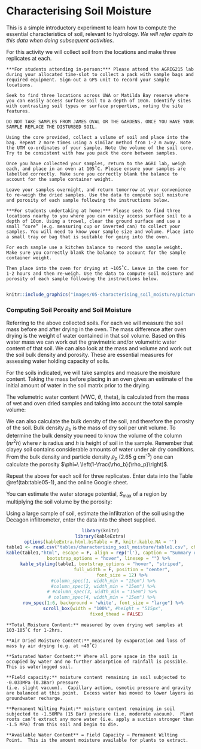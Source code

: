 # Characterising Soil Moisture {#E5_1 -}

This is a simple introductory experiment to learn how to compute the essential characteristics of soil, relevant to hydrology. *We will refer again to this data when doing subsequent activities*. 

For this activity we will collect soil from the locations and make three replicates at each.

```block2
***For students attending in-person:*** Please attend the AGRIG215 lab during your allocated time-slot to collect a pack with sample bags and required equipment. Sign-out a GPS unit to record your sample locations.

Seek to find three locations across UWA or Matilda Bay reserve where you can easily access surface soil to a depth of 10cm. Identify sites with contrasting soil types or surface properties, noting the site features.

DO NOT TAKE SAMPLES FROM JAMES OVAL OR THE GARDENS. ONCE YOU HAVE YOUR SAMPLE REPLACE THE DISTURBED SOIL.

Using the core provided, collect a volume of soil and place into the bag. Repeat 2 more times using a similar method from 1-2 m away. Note the UTM co-ordinates of your sample. Note the volume of the soil core. Try to be consistent with how you pack the core between samples.

Once you have collected your samples, return to the AGRI lab, weigh each, and place in an oven at 105˚C. Please ensure your samples are labelled correctly. Make sure you correctly blank the balance to account for the sample container weight.

Leave your samples overnight, and return tomorrow at your convenience to re-weigh the dried samples. Use the data to compute soil moisture and porosity of each sample following the instructions below. 

```

```block2

***For students undertaking at home:*** Please seek to find three locations nearby to you where you can easily access surface soil to a depth of 10cm. Using a trowel, clear the ground surface and use a small “core” (e.g. measuring cup or inverted can) to collect your samples. You will need to know your sample size and volume. Place into a small tray or bag that is suitable for going into the oven. 

For each sample use a kitchen balance to record the sample weight. Make sure you correctly blank the balance to account for the sample container weight. 

Then place into the oven for drying at ~105˚C. Leave in the oven for 1-2 hours and then re-weigh. Use the data to compute soil moisture and porosity of each sample following the instructions below.
 
```

<center>
```r
knitr::include_graphics("images/05-characterising_soil_moisture/picture1.jpg")
```
</center>

### Computing Soil Porosity and Soil Moisture {#E5_2 -}

Referring to the above collected soils. For each we will measure the soil mass before and after drying in the oven. The mass difference after oven drying is the weight of water contained in that soil volume. Based on this water mass we can work out the gravimetric and/or volumetric water content of that soil. We can also look at the mass and volume and work out the soil bulk density and porosity. These are essential measures for assessing water holding capacity of soils.

For the soils indicated, we will take samples and measure the moisture content. Taking the mass before placing in an oven gives an estimate of the initial amount of water in the soil matrix prior to the drying. 

The volumetric water content (VWC, $\theta$, theta), is calculated from the mass of wet and oven dried samples and taking into account the total sample volume:

<center>
\begin{equation}
\theta=\frac{V_w}{V_T}=\frac{\left(M_{\text{sample}}-M_{\text{dry}}\right)}{V_T\ \rho_w}
(\#eq:exercise5-1)
\end{equation}
</center>

We can also calculate the bulk density of the soil, and therefore the porosity of the soil. Bulk density $\rho_b$ is the mass of dry soil per unit volume. To determine the bulk density you need to know the volume of the column ($\pi r^2 h$) where $r$ is radius and $h$ is height of soil in the sample. Remember that clayey soil contains considerable amounts of water under air dry conditions. 
From the bulk density and particle density $\rho_p$ (2.65 g cm^-3^) one can calculate the porosity $\phi=\ \left(1-\frac{\rho_b}{\rho_p}\right)$.

Repeat the above for each soil for three replicates. Enter data into the Table \@ref(tab:table05-1), and the online Google sheet.

You can estimate the water storage potential, $S_{\text{max}}$ of a region by multiplying the soil volume by the porosity:	

<center>
\begin{equation}
S_{max}=\ \phi{\ V}_{soil}
(\#eq:exercise5-2)
\end{equation}
</center>

Using a large sample of soil, estimate the infiltration of the soil using the Decagon infiltrometer, enter the data into the sheet supplied.

<center>
```r
library(knitr)
library(kableExtra)
options(kableExtra.html.bsTable = F, knitr.kable.NA = '')
table1 <- read.csv("tables/characterising_soil_moisture/table1.csv", check.names=FALSE)
kable(table1,"html", escape = F, align = rep('l'), caption = "Summary of soil properties. Click [here](https://docs.google.com/spreadsheets/d/1GgQBiI7hPVGUm3E9uXW8aHima0BIPgoXSg63Havb60o/edit#gid=0) for the Google Sheets version.",
      bootstrap_options = "hover", linesep = "") %>%
  kable_styling(table1, bootstrap_options = "hover", "striped", 
                full_width = F, position = "center",
                font_size = 12) %>%
  #column_spec(1, width_min = "15em") %>%
  #column_spec(2, width_min = "15em") %>%
 # #column_spec(3, width_min = "15em") %>%
 # column_spec(4, width_min = "15em") %>%
  row_spec(1:6, background = 'white', font_size = "large") %>%
  scroll_box(width = "100%", #height = "515px",
             fixed_thead = FALSE) 
```
</center>

```block2
**Total Moisture Content:** measured by oven drying wet samples at 103-105˚C for 1-2hrs.

**Air Dried Moisture Content:** measured by evaporation and loss of mass by air drying (e.g. at ~40˚C)

**Saturated Water Content:** Where all pore space in the soil is occupied by water and no further absorption of rainfall is possible.  This is waterlogged soil.

**Field capacity:** moisture content remaining in soil subjected to -0.033MPa (0.3Bar) pressure 
(i.e. slight vacuum).  Capillary action, osmotic pressure and gravity are balanced at this point.  Excess water has moved to lower layers as groundwater recharge.

**Permanent Wilting Point:** moisture content remaining in soil subjected to -1.50MPa (15 Bar) pressure (i.e. moderate vacuum).  Plant roots can’t extract any more water (i.e. apply a suction stronger than -1.5 MPa) from this soil and begin to die. 

**Available Water Content** = Field Capacity – Permanent Wilting Point.  This is the amount moisture available for plants to extract.

```
